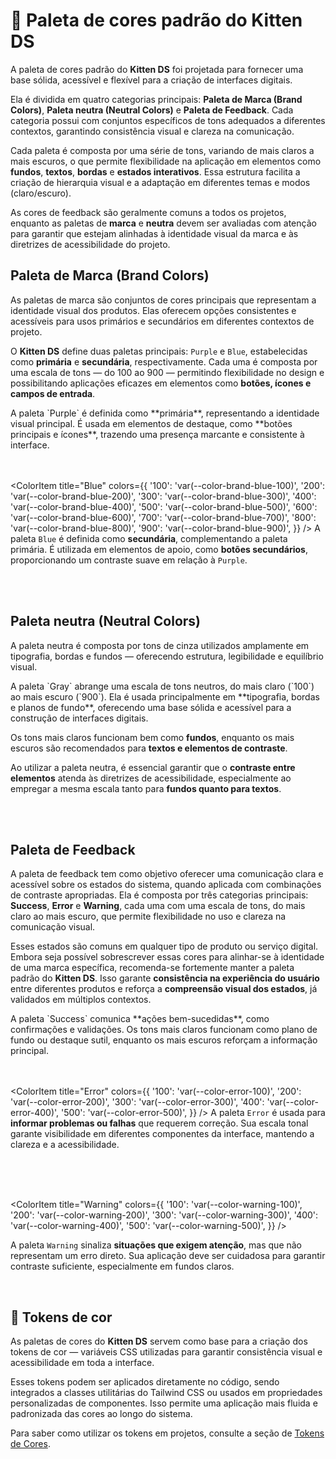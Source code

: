 
<Meta title="Design/Paleta de cores padrão" />

# 🎨 Paleta de cores padrão do Kitten DS

A paleta de cores padrão do **Kitten DS** foi projetada para fornecer uma base sólida, acessível e flexível para a criação de interfaces digitais. 

Ela é dividida em quatro categorias principais: **Paleta de Marca (Brand Colors)**, **Paleta neutra (Neutral Colors)** e **Paleta de Feedback**. Cada categoria possui com conjuntos específicos de tons adequados a diferentes contextos, garantindo consistência visual e clareza na comunicação.

Cada paleta é composta por uma série de tons, variando de mais claros a mais escuros, o que permite flexibilidade na aplicação em elementos como **fundos**, **textos**, **bordas** e **estados interativos**. Essa estrutura facilita a criação de hierarquia visual e a adaptação em diferentes temas e modos (claro/escuro).

As cores de feedback são geralmente comuns a todos os projetos, enquanto as paletas de **marca** e **neutra** devem ser avaliadas com atenção para garantir que estejam alinhadas à identidade visual da marca e às diretrizes de acessibilidade do projeto.

## Paleta de Marca (Brand Colors)

As paletas de marca são conjuntos de cores principais que representam a identidade visual dos produtos. Elas oferecem opções consistentes e acessíveis para usos primários e secundários em diferentes contextos de projeto.

O **Kitten DS** define duas paletas principais: `Purple` e `Blue`, estabelecidas como **primária** e **secundária**, respectivamente. Cada uma é composta por uma escala de tons — do 100 ao 900 — permitindo flexibilidade no design e possibilitando aplicações eficazes em elementos como **botões, ícones e campos de entrada**.

<ColorPalette>
  <ColorItem
    title="Purple"
    colors={{
      '100': 'var(--color-brand-purple-100)',
      '200': 'var(--color-brand-purple-200)',
      '300': 'var(--color-brand-purple-300)',
      '400': 'var(--color-brand-purple-400)',
      '500': 'var(--color-brand-purple-500)',
      '600': 'var(--color-brand-purple-600)',
      '700': 'var(--color-brand-purple-700)',
      '800': 'var(--color-brand-purple-800)',
      '900': 'var(--color-brand-purple-900)',
    }}
  />
  A paleta `Purple` é definida como **primária**, representando a identidade visual principal. É usada em elementos de destaque, como **botões principais e ícones**, trazendo uma presença marcante e consistente à interface.

  <br />
  <br />
  <br />

  <ColorItem
    title="Blue"
    colors={{
      '100': 'var(--color-brand-blue-100)',
      '200': 'var(--color-brand-blue-200)',
      '300': 'var(--color-brand-blue-300)',
      '400': 'var(--color-brand-blue-400)',
      '500': 'var(--color-brand-blue-500)',
      '600': 'var(--color-brand-blue-600)',
      '700': 'var(--color-brand-blue-700)',
      '800': 'var(--color-brand-blue-800)',
      '900': 'var(--color-brand-blue-900)',
    }}
  />
  A paleta `Blue` é definida como **secundária**, complementando a paleta primária. É utilizada em elementos de apoio, como **botões secundários**, proporcionando um contraste suave em relação à `Purple`.
</ColorPalette>

<br />
<br />

## Paleta neutra (Neutral Colors)

A paleta neutra é composta por tons de cinza utilizados amplamente em tipografia, bordas e fundos — oferecendo estrutura, legibilidade e equilíbrio visual.

<ColorPalette>
  <ColorItem
    title="Gray"
    colors={{
      '100': 'var(--color-neutral-gray-100)',
      '200': 'var(--color-neutral-gray-200)',
      '300': 'var(--color-neutral-gray-300)',
      '400': 'var(--color-neutral-gray-400)',
      '500': 'var(--color-neutral-gray-500)',
      '600': 'var(--color-neutral-gray-600)',
      '700': 'var(--color-neutral-gray-700)',
      '800': 'var(--color-neutral-gray-800)',
      '900': 'var(--color-neutral-gray-900)',
    }}
  />
  A paleta `Gray` abrange uma escala de tons neutros, do mais claro (`100`) ao mais escuro (`900`). Ela é usada principalmente em **tipografia, bordas e planos de fundo**, oferecendo uma base sólida e acessível para a construção de interfaces digitais. 

  Os tons mais claros funcionam bem como **fundos**, enquanto os mais escuros são recomendados para **textos e elementos de contraste**.

  Ao utilizar a paleta neutra, é essencial garantir que o **contraste entre elementos** atenda às diretrizes de acessibilidade, especialmente ao empregar a mesma escala tanto para **fundos quanto para textos**.
</ColorPalette>

<br />
<br />

## Paleta de Feedback

A paleta de feedback tem como objetivo oferecer uma comunicação clara e acessível sobre os estados do sistema, quando aplicada com combinações de contraste apropriadas. Ela é composta por três categorias principais: **Success**, **Error** e **Warning**, cada uma com uma escala de tons, do mais claro ao mais escuro, que permite flexibilidade no uso e clareza na comunicação visual.

Esses estados são comuns em qualquer tipo de produto ou serviço digital. Embora seja possível sobrescrever essas cores para alinhar-se à identidade de uma marca específica, recomenda-se fortemente manter a paleta padrão do **Kitten DS**. Isso garante **consistência na experiência do usuário** entre diferentes produtos e reforça a **compreensão visual dos estados**, já validados em múltiplos contextos.

<ColorPalette>
  <ColorItem
    title="Success"
    colors={{
      '100': 'var(--color-success-100)',
      '200': 'var(--color-success-200)',
      '300': 'var(--color-success-300)',
      '400': 'var(--color-success-400)',
      '500': 'var(--color-success-500)',
    }}
  />
  A paleta `Success` comunica **ações bem-sucedidas**, como confirmações e validações. Os tons mais claros funcionam como plano de fundo ou destaque sutil, enquanto os mais escuros reforçam a informação principal.

  <br />
  <br />
  <br />

  <ColorItem
    title="Error"
    colors={{
      '100': 'var(--color-error-100)',
      '200': 'var(--color-error-200)',
      '300': 'var(--color-error-300)',
      '400': 'var(--color-error-400)',
      '500': 'var(--color-error-500)',
    }}
  />
  A paleta `Error` é usada para **informar problemas ou falhas** que requerem correção. Sua escala tonal garante visibilidade em diferentes componentes da interface, mantendo a clareza e a acessibilidade.

  <br />
  <br />
  <br />

  <ColorItem
    title="Warning"
    colors={{
      '100': 'var(--color-warning-100)',
      '200': 'var(--color-warning-200)',
      '300': 'var(--color-warning-300)',
      '400': 'var(--color-warning-400)',
      '500': 'var(--color-warning-500)',
    }}
  />

  A paleta `Warning` sinaliza **situações que exigem atenção**, mas que não representam um erro direto. Sua aplicação deve ser cuidadosa para garantir contraste suficiente, especialmente em fundos claros.
</ColorPalette>

<br />

## 🌈 Tokens de cor

As paletas de cores do **Kitten DS** servem como base para a criação dos tokens de cor — variáveis CSS utilizadas para garantir consistência visual e acessibilidade em toda a interface.

Esses tokens podem ser aplicados diretamente no código, sendo integrados a classes utilitárias do Tailwind CSS ou usados em propriedades personalizadas de componentes. Isso permite uma aplicação mais fluida e padronizada das cores ao longo do sistema.

Para saber como utilizar os tokens em projetos, consulte a seção de [Tokens de Cores](/docs/design-tokens-de-cor--propriedades).
